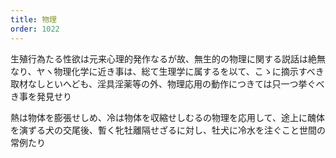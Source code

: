 ```yaml
---
title: 物理
order: 1022
---
```



生殖行為たる性欲は元来心理的発作なるが故、無生的の物理に関する説話は絶無なり、ヤヽ物理化学に近き事は、総て生理学に属するを以て、こゝに摘示すべき取材なしといへども、淫具淫薬等の外、物理応用の動作につきては只一つ挙ぐべき事を発見せり


熱は物体を膨張せしめ、冷は物体を収縮せしむるの物理を応用して、途上に醜体を演ずる犬の交尾後、暫く牝牡離隔せざるに対し、牡犬に冷水を注ぐこと世間の常例たり
